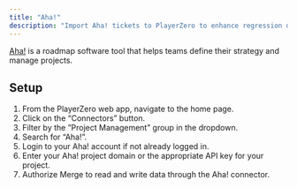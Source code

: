 ```yaml
---
title: "Aha!"
description: "Import Aha! tickets to PlayerZero to enhance regression detection and more."
---
```


[Aha!](https://www.aha.io/) is a roadmap software tool that helps teams define their strategy and manage projects.

<Snippet file="pm-connector.mdx" />

## Setup
1. From the PlayerZero web app, navigate to the home page.
2. Click on the “Connectors” button.
3. Filter by the ”Project Management” group in the dropdown.
4. Search for “Aha!”.
5. Login to your Aha! account if not already logged in.
6. Enter your Aha! project domain or the appropriate API key for your project.
7. Authorize Merge to read and write data through the Aha! connector.


